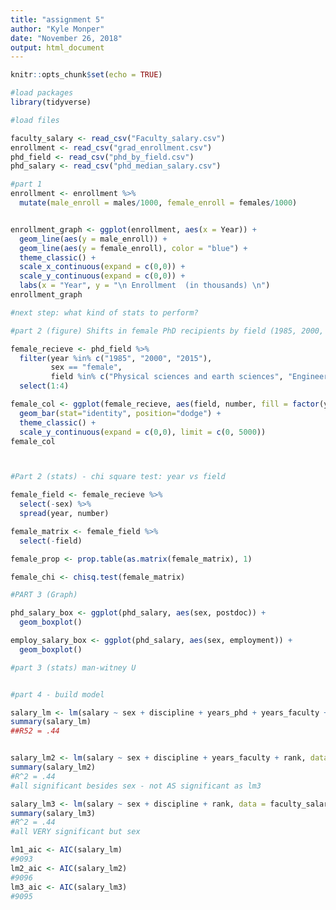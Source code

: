 ```yaml
---
title: "assignment 5"
author: "Kyle Monper"
date: "November 26, 2018"
output: html_document
---
```


```r
knitr::opts_chunk$set(echo = TRUE)
```



```r
#load packages
library(tidyverse)
```

```r
#load files

faculty_salary <- read_csv("Faculty_salary.csv")
enrollment <- read_csv("grad_enrollment.csv")
phd_field <- read_csv("phd_by_field.csv")
phd_salary <- read_csv("phd_median_salary.csv")


```

```r
#part 1
enrollment <- enrollment %>% 
  mutate(male_enroll = males/1000, female_enroll = females/1000)


enrollment_graph <- ggplot(enrollment, aes(x = Year)) +
  geom_line(aes(y = male_enroll)) +
  geom_line(aes(y = female_enroll), color = "blue") +
  theme_classic() +
  scale_x_continuous(expand = c(0,0)) +
  scale_y_continuous(expand = c(0,0)) +
  labs(x = "Year", y = "\n Enrollment  (in thousands) \n")
enrollment_graph

#next step: what kind of stats to perform?


```


```r
#part 2 (figure) Shifts in female PhD recipients by field (1985, 2000, and 2015).

female_recieve <- phd_field %>% 
  filter(year %in% c("1985", "2000", "2015"),
         sex == "female",
         field %in% c("Physical sciences and earth sciences", "Engineering", "Education", "Humanities and arts")) %>% 
  select(1:4)

female_col <- ggplot(female_recieve, aes(field, number, fill = factor(year))) +
  geom_bar(stat="identity", position="dodge") +
  theme_classic() +
  scale_y_continuous(expand = c(0,0), limit = c(0, 5000))
female_col




```


```r
#Part 2 (stats) - chi square test: year vs field

female_field <- female_recieve %>% 
  select(-sex) %>% 
  spread(year, number)

female_matrix <- female_field %>% 
  select(-field)

female_prop <- prop.table(as.matrix(female_matrix), 1)

female_chi <- chisq.test(female_matrix)


```





```r
#PART 3 (Graph)

phd_salary_box <- ggplot(phd_salary, aes(sex, postdoc)) +
  geom_boxplot()

employ_salary_box <- ggplot(phd_salary, aes(sex, employment)) +
  geom_boxplot()


```


```r
#part 3 (stats) man-witney U



```





```r
#part 4 - build model

salary_lm <- lm(salary ~ sex + discipline + years_phd + years_faculty + rank, data = faculty_salary)
summary(salary_lm)
##R52 = .44


salary_lm2 <- lm(salary ~ sex + discipline + years_faculty + rank, data = faculty_salary)
summary(salary_lm2)
#R^2 = .44
#all significant besides sex - not AS significant as lm3

salary_lm3 <- lm(salary ~ sex + discipline + rank, data = faculty_salary)
summary(salary_lm3)
#R^2 = .44
#all VERY significant but sex

lm1_aic <- AIC(salary_lm)
#9093
lm2_aic <- AIC(salary_lm2)
#9096
lm3_aic <- AIC(salary_lm3)
#9095


```


































